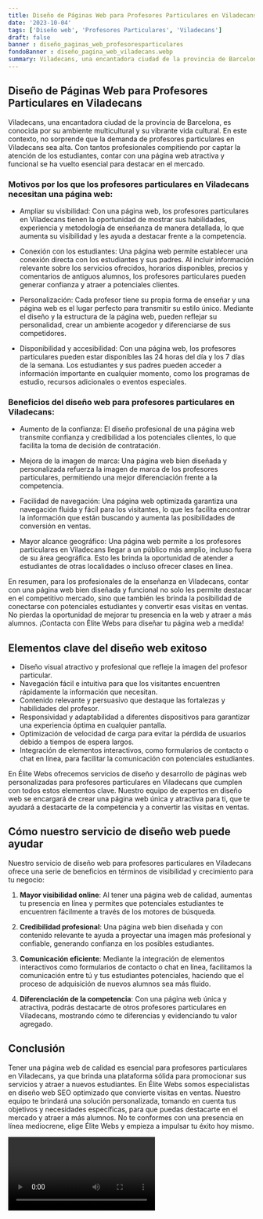 ```yaml
---
title: Diseño de Páginas Web para Profesores Particulares en Viladecans
date: '2023-10-04'
tags: ['Diseño web', 'Profesores Particulares', 'Viladecans']
draft: false
banner : diseño_paginas_web_profesoresparticulares
fondoBanner : diseño_pagina_web_viladecans.webp
summary: Viladecans, una encantadora ciudad de la provincia de Barcelona, es conocida por su ambiente multicultural y su vibrante vida cultural. En este contexto, no sorprende que la demanda de profesores particulares en Viladecans sea alta. Con tantos profesionales compitiendo por captar la atención de los estudiantes, contar con una página web atractiva y funcional se ha vuelto esencial para destacar en el mercado.
---
```


## Diseño de Páginas Web para Profesores Particulares en Viladecans

Viladecans, una encantadora ciudad de la provincia de Barcelona, es conocida por su ambiente multicultural y su vibrante vida cultural. En este contexto, no sorprende que la demanda de profesores particulares en Viladecans sea alta. Con tantos profesionales compitiendo por captar la atención de los estudiantes, contar con una página web atractiva y funcional se ha vuelto esencial para destacar en el mercado.

### Motivos por los que los profesores particulares en Viladecans necesitan una página web:

- Ampliar su visibilidad: Con una página web, los profesores particulares en Viladecans tienen la oportunidad de mostrar sus habilidades, experiencia y metodología de enseñanza de manera detallada, lo que aumenta su visibilidad y les ayuda a destacar frente a la competencia.

- Conexión con los estudiantes: Una página web permite establecer una conexión directa con los estudiantes y sus padres. Al incluir información relevante sobre los servicios ofrecidos, horarios disponibles, precios y comentarios de antiguos alumnos, los profesores particulares pueden generar confianza y atraer a potenciales clientes.

- Personalización: Cada profesor tiene su propia forma de enseñar y una página web es el lugar perfecto para transmitir su estilo único. Mediante el diseño y la estructura de la página web, pueden reflejar su personalidad, crear un ambiente acogedor y diferenciarse de sus competidores.

- Disponibilidad y accesibilidad: Con una página web, los profesores particulares pueden estar disponibles las 24 horas del día y los 7 días de la semana. Los estudiantes y sus padres pueden acceder a información importante en cualquier momento, como los programas de estudio, recursos adicionales o eventos especiales.

### Beneficios del diseño web para profesores particulares en Viladecans:

- Aumento de la confianza: El diseño profesional de una página web transmite confianza y credibilidad a los potenciales clientes, lo que facilita la toma de decisión de contratación.

- Mejora de la imagen de marca: Una página web bien diseñada y personalizada refuerza la imagen de marca de los profesores particulares, permitiendo una mejor diferenciación frente a la competencia.

- Facilidad de navegación: Una página web optimizada garantiza una navegación fluida y fácil para los visitantes, lo que les facilita encontrar la información que están buscando y aumenta las posibilidades de conversión en ventas.

- Mayor alcance geográfico: Una página web permite a los profesores particulares en Viladecans llegar a un público más amplio, incluso fuera de su área geográfica. Esto les brinda la oportunidad de atender a estudiantes de otras localidades o incluso ofrecer clases en línea.

En resumen, para los profesionales de la enseñanza en Viladecans, contar con una página web bien diseñada y funcional no solo les permite destacar en el competitivo mercado, sino que también les brinda la posibilidad de conectarse con potenciales estudiantes y convertir esas visitas en ventas. No pierdas la oportunidad de mejorar tu presencia en la web y atraer a más alumnos. ¡Contacta con Élite Webs para diseñar tu página web a medida!

<GifSeo />

<Cta />

## Elementos clave del diseño web exitoso

- Diseño visual atractivo y profesional que refleje la imagen del profesor particular.
- Navegación fácil e intuitiva para que los visitantes encuentren rápidamente la información que necesitan.
- Contenido relevante y persuasivo que destaque las fortalezas y habilidades del profesor.
- Responsividad y adaptabilidad a diferentes dispositivos para garantizar una experiencia óptima en cualquier pantalla.
- Optimización de velocidad de carga para evitar la pérdida de usuarios debido a tiempos de espera largos.
- Integración de elementos interactivos, como formularios de contacto o chat en línea, para facilitar la comunicación con potenciales estudiantes.

En Élite Webs ofrecemos servicios de diseño y desarrollo de páginas web personalizadas para profesores particulares en Viladecans que cumplen con todos estos elementos clave. Nuestro equipo de expertos en diseño web se encargará de crear una página web única y atractiva para ti, que te ayudará a destacarte de la competencia y a convertir las visitas en ventas.

## Cómo nuestro servicio de diseño web puede ayudar

Nuestro servicio de diseño web para profesores particulares en Viladecans ofrece una serie de beneficios en términos de visibilidad y crecimiento para tu negocio:

1. **Mayor visibilidad online**: Al tener una página web de calidad, aumentas tu presencia en línea y permites que potenciales estudiantes te encuentren fácilmente a través de los motores de búsqueda.

2. **Credibilidad profesional**: Una página web bien diseñada y con contenido relevante te ayuda a proyectar una imagen más profesional y confiable, generando confianza en los posibles estudiantes.

3. **Comunicación eficiente**: Mediante la integración de elementos interactivos como formularios de contacto o chat en línea, facilitamos la comunicación entre tú y tus estudiantes potenciales, haciendo que el proceso de adquisición de nuevos alumnos sea más fluido.

4. **Diferenciación de la competencia**: Con una página web única y atractiva, podrás destacarte de otros profesores particulares en Viladecans, mostrando cómo te diferencias y evidenciando tu valor agregado.

## Conclusión

Tener una página web de calidad es esencial para profesores particulares en Viladecans, ya que brinda una plataforma sólida para promocionar sus servicios y atraer a nuevos estudiantes. En Élite Webs somos especialistas en diseño web SEO optimizado que convierte visitas en ventas. Nuestro equipo te brindará una solución personalizada, tomando en cuenta tus objetivos y necesidades específicas, para que puedas destacarte en el mercado y atraer a más alumnos. No te conformes con una presencia en línea mediocrene, elige Élite Webs y empieza a impulsar tu éxito hoy mismo.

<Video />

<CtaBot job='Profesores Particulares' city='Viladecans'/>

<Gmaps query='Viladecans+españa+maps' />